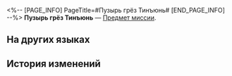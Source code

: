 <%-- [PAGE_INFO]
PageTitle=#Пузырь грёз Тинъюнь#
[END_PAGE_INFO] --%>
{{Предмет Инфобокс
|id          = 140522
|Изображение = Предмет Пузырь грёз Тинъюнь.png
|Тип         = Предмет миссии
|Инвентарь   = Миссии
|Редкость    = 3
|Эффект      = 
|Описание    = Пузырь грёз, подаренный вам Тинъюнь, в котором хранятся воспоминания о вашем путешествии по Сяньчжоу. В нём вам удалось встретить настоящую Тинъюнь.
}}
{{Описание|''«Это не первая встреча и не воссоединение, мы всегда были вместе».''}}
'''Пузырь грёз Тинъюнь''' — [[Предмет миссии]].

==На других языках==
{{На других языках
|en   = Tingyun's Dream Bubble
|zhs  = 停云的梦泡
|zht  = 停雲的夢泡
|ja   = 停雲の夢の泡
|ko   = 정운의 꿈방울
|es   = Burbuja de ensueño de Tingyun
|fr   = Bulle onirique de Tingyun
|ru   = Пузырь грёз Тинъюнь
|th   = ฟองแห่งความฝันของ Tingyun
|vi   = Bong Bóng Giấc Mơ Của Tingyun
|de   = Tingyuns Traumblase
|id   = Gelembung Mimpi Tingyun
|pt   = Bolha de Sonhos da Tingyun
}}

==История изменений==
{{История изменений|3.5}}